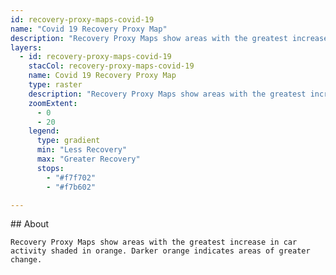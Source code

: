 ```yaml
---
id: recovery-proxy-maps-covid-19
name: "Covid 19 Recovery Proxy Map"
description: "Recovery Proxy Maps show areas with the greatest increase in car activity shaded in orange. Darker orange indicates areas of greater change."
layers:
  - id: recovery-proxy-maps-covid-19
    stacCol: recovery-proxy-maps-covid-19
    name: Covid 19 Recovery Proxy Map
    type: raster
    description: "Recovery Proxy Maps show areas with the greatest increase in car activity shaded in orange. Darker orange indicates areas of greater change."
    zoomExtent:
      - 0
      - 20
    legend:
      type: gradient
      min: "Less Recovery"
      max: "Greater Recovery"
      stops:
        - "#f7f702"
        - "#f7b602"

---
```


<Block>
  <Prose>
    ## About
    
    Recovery Proxy Maps show areas with the greatest increase in car activity shaded in orange. Darker orange indicates areas of greater change.
    
  </Prose>
</Block>
